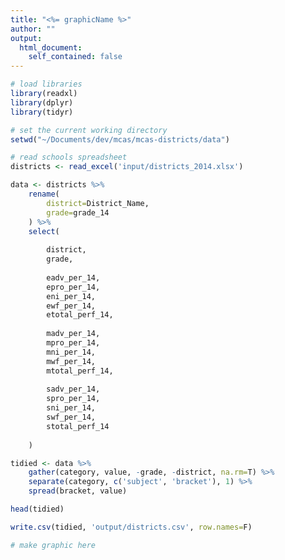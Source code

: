 ```yaml
---
title: "<%= graphicName %>"
author: ""
output:
  html_document:
    self_contained: false
---
```


```r

# load libraries
library(readxl)
library(dplyr)
library(tidyr)

# set the current working directory
setwd("~/Documents/dev/mcas/mcas-districts/data")

```

```r

# read schools spreadsheet
districts <- read_excel('input/districts_2014.xlsx')

data <- districts %>%
	rename(
		district=District_Name,
		grade=grade_14
	) %>%
	select(
		
		district,
		grade,
		
		eadv_per_14,
		epro_per_14,
		eni_per_14,
		ewf_per_14,
		etotal_perf_14,
		
		madv_per_14,
		mpro_per_14,
		mni_per_14,
		mwf_per_14,
		mtotal_perf_14,
		
		sadv_per_14,
		spro_per_14,
		sni_per_14,
		swf_per_14,
		stotal_perf_14
		
	)

tidied <- data %>%
	gather(category, value, -grade, -district, na.rm=T) %>%
	separate(category, c('subject', 'bracket'), 1) %>%
	spread(bracket, value)

head(tidied)

write.csv(tidied, 'output/districts.csv', row.names=F)

```

```r
# make graphic here
```
